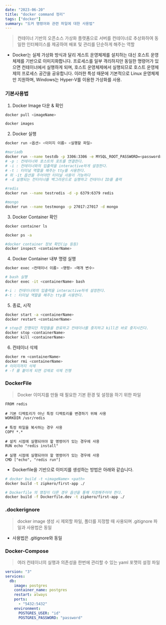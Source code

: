 ```yaml
---
date: "2023-06-20"
title: "docker command 정리"
tags: ["docker"]
summary: "도커 명령어와 관련 파일에 대한 사용법"
---
```


> 컨테이너 기반의 오픈소스 가상화 플랫폼으로 서버를 컨테이너로 추상화하여 동일한 인터페이스를 제공하여 배포 및 관리를 단순하게 해주는 역할

- Docker는 실제 가상화 방식과 달리 게스트 운영체제를 설치하는 대신 호스트 운영체제를 기반으로 이미지화합니다.
  프로세스를 일부 격리하지만 동일한 명령어가 있으면 컨테이너에서 실행하게 되며, 호스트 운영체제에서 실행되므로 호스트 운영체제의 프로세스 공간을 공유합니다.
  이러한 특성 때문에 기본적으로 Linux 운영체제만 지원하며, Windows는 Hyper-V를 이용한 가상화를 사용.

### 기본사용법

1. Docker Image 다운 & 확인

```bash
docker pull <imageName>

docker images
```

2. Docker 실행

```bash
docker run <옵션> <이미지 이름> <실행할 파일>

#mariadb
docker run --name testdb -p 3306:3306 -e MYSQL_ROOT_PASSWORD=<password> -d mariadb
# -p : 컨테이너와 호스트의 포트를 연결한다.
# -i : 컨테이너와의 입출력을 interactive하게 설정한다.
# -t : 터미널 역할을 해주는 tty를 사용한다.
# 위 -it 옵션을 주어야만 터미널 사용이 가능하다
# -d 실행되는 컨터이너를 백그라운드로 실행하고 컨테이너 ID를 출력

#redis
docker run --name testredis -d -p 6379:6379 redis

#mongo
docker run --name testmongo -p 27017:27017 -d mongo
```

3. Docker Container 확인

```bash
docker container ls

docker ps -a

#docker container 정보 확인(ip 등등)
docker inspect <containerName>
```

4. Docker Container 내부 명령 실행

```bash
docker exec <컨테이너 이름> <명령> <매개 변수>

# bash 실행
docker exec -it <containerName> bash

#-i : 컨테이너와의 입출력을 interactive하게 설정한다.
#-t : 터미널 역할을 해주는 tty를 사용한다.
```

5. 종료, 시작

```bash
docker start -a <containerName>
docker restart <containerName>

# stop은 진행되던 작업들을 완료하고 컨테이너를 중지하고 kill은 바로 중지시킨다.
docker stop <containerName>
docker kill <containerName>
```

6. 컨테이너 삭제

```bash
docker rm <containerName>
docker rmi <containerName>
# 이미지까지 삭제
# -f 를 붙이게 되면 강제로 삭제 진행
```

### DockerFile

> Docker 이미지를 만들 때 필요한 기본 환경 및 설정을 하기 위한 파일

```
FROM redis

# 기본 디렉토리가 아닌 특정 디렉토리를 변경하기 위해 사용
WORKDIR /usr/redis

# 특정 파일을 복사하는 경우 사용
COPY *.*

# 설치 시점에 실행되어야 할 명령어가 있는 경우에 사용
RUN echo "redis install"

# 실행 시점에 실행되어야 할 명령어가 있는 경우에 사용
CMD ["echo", "redis run"]
```

- Dockerfile을 기반으로 이미지를 생성하는 방법은 아래와 같습니다.

```bash
# docker build -t <imageName> <path>
docker build -t zipkero/first-app ./

# Dockerfile 의 명칭이 다른 경우 옵션을 통해 지정해주어야 한다.
docker build -f Dockerfile.dev -t zipkero/first-app ./
```

### .dockerignore

> docker image 생성 시 제외할 파일, 폴더를 지정할 때 사용되며 .gitignore 파일과 사용법은 동일

- 사용법은 .gitignore와 동일

### Docker-Compose

> 여러 컨테이너의 실행과 의존성을 한번에 관리할 수 있는 yaml 포맷의 설정 파일

```yaml
version: "3"
services:
  db:
    image: postgres
    container_name: postgres
    restart: always
    ports:
      - "5432:5432"
    environment:
      POSTGRES_USER: "id"
      POSTGRES_PASSWORD: "password"
```
